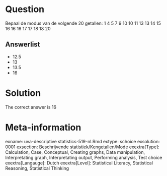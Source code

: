 Question
========

Bepaal de modus van de volgende 20 getallen:
1 4 5 7 9 10 10 11 13 13 14 15 16 16 16 17 17 18 18 20 

Answerlist
----------
* 12.5
* 13
* 13.5
* 16

Solution
========

The correct answer is  16 

Meta-information
================
exname: uva-descriptive statistics-519-nl.Rmd 
extype: schoice 
exsolution: 0001 
exsection: Beschrijvende statistiek/Kengetallen/Mode
exextra[Type]: Calculation, Case, Conceptual, Creating graphs, Data manipulation, Interpretating graph, Interpretating output, Performing analysis, Test choice 
exextra[Langauge]: Dutch 
exextra[Level]: Statistical Literacy, Statistical Reasoning, Statistical Thinking 

